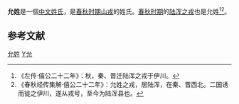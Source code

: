 {{Expand|time=2016-05-08T17:38:12+00:00}}
'''允姓'''是一個[[中文|中文]][[姓氏|姓氏]]，是[[春秋时期|春秋时期]][[山戎|山戎]]的姓氏。[[春秋时期|春秋时期]]的[[陆浑之戎|陆浑之戎]]也是允姓<ref>《左传·僖公二十二年》：秋，秦、晋迁陆浑之戎于伊川。</ref><ref>《春秋经传集解·僖公二十二年》：允姓之戎，居陆浑，在秦、晋西北。二国诱而徙之伊川，遂从戎号，至今为陆浑县也。</ref>。

==参考文献==
{{Reflist}}
{{Surname-stub}}

[[Category:允姓|]]
[[Category:漢姓|Y允]]
